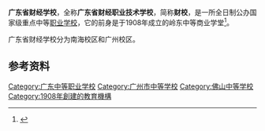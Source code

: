 {{primarysources|time=2019-10-26}}
{{Infobox School
| name        = 广东省财经学校
| other_name  = 
| image       = Guangdong Finance And Economics School.jpg
|caption=广东省财经学校南海校区
| motto       = 
| established = 1908年
| type        = 公办中等职业学校
| religion    = 
| affiliation = 
| district    = 南海校区、广州校区
| grades      = 
| president   = 
| principal   = 
| dean        = 
| college     = 
| house       = 
| sc          =
| cs          =
| faculty     = 
| staff       = 
| students    = 6238人
| address     = {{CHN}}[[廣東省|廣東省]]<br/>南海校区：[[佛山市|佛山市]][[南海区|南海区]][[大沥|大沥]]工业大道23号<br />广州校区：[[广州市|广州市]][[花都区|花都区]]芙蓉大道旗岭段
| website     = {{official|http://www.gdcjxx.com/}}
}}

'''广东省财经学校'''，全称'''广东省财经职业技术学校'''，简称'''财校'''，是一所全日制公办国家级重点中等[[职业学校|职业学校]]，它的前身是于1908年成立的岭东中等商业学堂<ref>{{cite web|url=http://www.gdcjxx.com/about.asp|title=学校简介|author=广东省财经学校|accessdate=2011-03-12|deadurl=yes|archiveurl=https://web.archive.org/web/20100902071229/http://www.gdcjxx.com/about.asp|archivedate=2010-09-02}}</ref>。

广东省财经学校分为南海校区和广州校区。

==参考资料==
{{Reflist}}

{{广东小作品}}
[[Category:广东中等职业学校|Category:广东中等职业学校]]
[[Category:广州市中等学校|Category:广州市中等学校]]
[[Category:佛山中等学校|Category:佛山中等学校]]
[[Category:1908年創建的教育機構|Category:1908年創建的教育機構]]